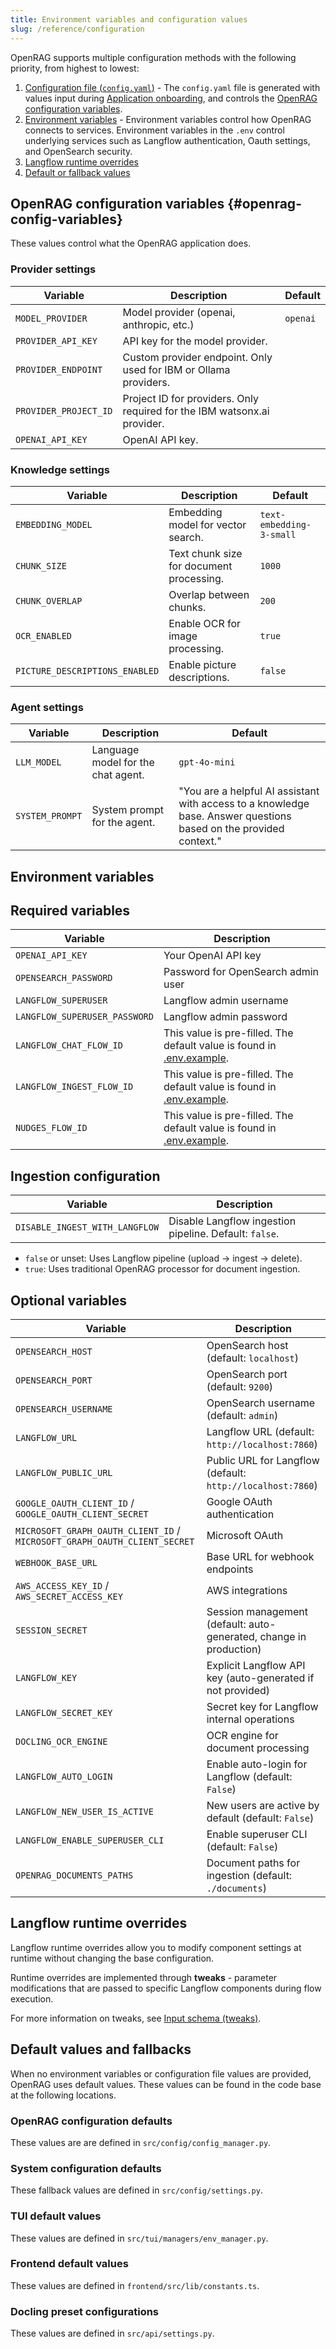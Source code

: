 ```yaml
---
title: Environment variables and configuration values
slug: /reference/configuration
---
```


OpenRAG supports multiple configuration methods with the following priority, from highest to lowest:

1. [Configuration file (`config.yaml`)](#openrag-config-variables) - The `config.yaml` file is generated with values input during [Application onboarding](/install#application-onboarding), and controls the [OpenRAG configuration variables](#openrag-config-variables).
2. [Environment variables](#environment-variables) - Environment variables control how OpenRAG connects to services. Environment variables in the `.env` control underlying services such as Langflow authentication, Oauth settings, and OpenSearch security.
3. [Langflow runtime overrides](#langflow-runtime-overrides)
4. [Default or fallback values](#default-values-and-fallbacks)

## OpenRAG configuration variables {#openrag-config-variables}

These values control what the OpenRAG application does.

### Provider settings

| Variable             | Description                              | Default  |
| -------------------- | ---------------------------------------- | -------- |
| `MODEL_PROVIDER`     | Model provider (openai, anthropic, etc.) | `openai` |
| `PROVIDER_API_KEY`   | API key for the model provider.         |          |
| `PROVIDER_ENDPOINT`  | Custom provider endpoint. Only used for IBM or Ollama providers.  |          |
| `PROVIDER_PROJECT_ID`| Project ID for providers. Only required for the IBM watsonx.ai provider.  |          |
| `OPENAI_API_KEY`     | OpenAI API key.  |          |

### Knowledge settings

| Variable                       | Description                             | Default                  |
| ------------------------------ | --------------------------------------- | ------------------------ |
| `EMBEDDING_MODEL`              | Embedding model for vector search.       | `text-embedding-3-small` |
| `CHUNK_SIZE`                   | Text chunk size for document processing. | `1000`                   |
| `CHUNK_OVERLAP`                | Overlap between chunks.                  | `200`                    |
| `OCR_ENABLED`                  | Enable OCR for image processing.         | `true`                   |
| `PICTURE_DESCRIPTIONS_ENABLED` | Enable picture descriptions.             | `false`                  |

### Agent settings

| Variable        | Description                       | Default                  |
| --------------- | --------------------------------- | ------------------------ |
| `LLM_MODEL`     | Language model for the chat agent. | `gpt-4o-mini`            |
| `SYSTEM_PROMPT` | System prompt for the agent.       | "You are a helpful AI assistant with access to a knowledge base. Answer questions based on the provided context." |

## Environment variables

## Required variables

| Variable                      | Description                                 |
| ----------------------------- | ------------------------------------------- |
| `OPENAI_API_KEY`              | Your OpenAI API key                         |
| `OPENSEARCH_PASSWORD`         | Password for OpenSearch admin user          |
| `LANGFLOW_SUPERUSER`          | Langflow admin username                     |
| `LANGFLOW_SUPERUSER_PASSWORD` | Langflow admin password                     |
| `LANGFLOW_CHAT_FLOW_ID`       | This value is pre-filled. The default value is found in [.env.example](https://github.com/langflow-ai/openrag/blob/main/.env.example).              |
| `LANGFLOW_INGEST_FLOW_ID`     | This value is pre-filled. The default value is found in [.env.example](https://github.com/langflow-ai/openrag/blob/main/.env.example).          |
| `NUDGES_FLOW_ID`              | This value is pre-filled. The default value is found in [.env.example](https://github.com/langflow-ai/openrag/blob/main/.env.example). |

## Ingestion configuration

| Variable                       | Description                                            |
| ------------------------------ | ------------------------------------------------------ |
| `DISABLE_INGEST_WITH_LANGFLOW` | Disable Langflow ingestion pipeline. Default: `false`. |

- `false` or unset: Uses Langflow pipeline (upload → ingest → delete).
- `true`: Uses traditional OpenRAG processor for document ingestion.

## Optional variables

| Variable                                                                  | Description                                                        |
| ------------------------------------------------------------------------- | ------------------------------------------------------------------ |
| `OPENSEARCH_HOST`                                                         | OpenSearch host (default: `localhost`)                             |
| `OPENSEARCH_PORT`                                                         | OpenSearch port (default: `9200`)                                  |
| `OPENSEARCH_USERNAME`                                                     | OpenSearch username (default: `admin`)                            |
| `LANGFLOW_URL`                                                            | Langflow URL (default: `http://localhost:7860`)                    |
| `LANGFLOW_PUBLIC_URL`                                                     | Public URL for Langflow (default: `http://localhost:7860`)         |
| `GOOGLE_OAUTH_CLIENT_ID` / `GOOGLE_OAUTH_CLIENT_SECRET`                   | Google OAuth authentication                                        |
| `MICROSOFT_GRAPH_OAUTH_CLIENT_ID` / `MICROSOFT_GRAPH_OAUTH_CLIENT_SECRET` | Microsoft OAuth                                                    |
| `WEBHOOK_BASE_URL`                                                        | Base URL for webhook endpoints                                     |
| `AWS_ACCESS_KEY_ID` / `AWS_SECRET_ACCESS_KEY`                             | AWS integrations                                                   |
| `SESSION_SECRET`                                                          | Session management (default: auto-generated, change in production) |
| `LANGFLOW_KEY`                                                            | Explicit Langflow API key (auto-generated if not provided)         |
| `LANGFLOW_SECRET_KEY`                                                     | Secret key for Langflow internal operations                        |
| `DOCLING_OCR_ENGINE`                                                      | OCR engine for document processing                                |
| `LANGFLOW_AUTO_LOGIN`                                                     | Enable auto-login for Langflow (default: `False`)                 |
| `LANGFLOW_NEW_USER_IS_ACTIVE`                                             | New users are active by default (default: `False`)                 |
| `LANGFLOW_ENABLE_SUPERUSER_CLI`                                           | Enable superuser CLI (default: `False`)                            |
| `OPENRAG_DOCUMENTS_PATHS`                                                 | Document paths for ingestion (default: `./documents`)              |

## Langflow runtime overrides

Langflow runtime overrides allow you to modify component settings at runtime without changing the base configuration.

Runtime overrides are implemented through **tweaks** - parameter modifications that are passed to specific Langflow components during flow execution.

For more information on tweaks, see [Input schema (tweaks)](https://docs.langflow.org/concepts-publish#input-schema).

## Default values and fallbacks

When no environment variables or configuration file values are provided, OpenRAG uses default values.
These values can be found in the code base at the following locations.

### OpenRAG configuration defaults

These values are are defined in `src/config/config_manager.py`.

### System configuration defaults

These fallback values are defined in `src/config/settings.py`.

### TUI default values

These values are defined in `src/tui/managers/env_manager.py`.

### Frontend default values

These values are defined in `frontend/src/lib/constants.ts`.

### Docling preset configurations

These values are defined in `src/api/settings.py`.